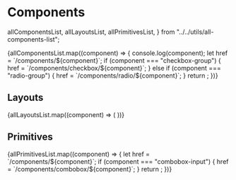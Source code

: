 # Components

  allComponentsList,
  allLayoutsList,
  allPrimitivesList,
} from "../../utils/all-components-list";

<ComponentSummaryGrid mt="var(--sl-space-4)">
  {allComponentsList.map((component) => {
    console.log(component);
    let href = `/components/${component}`;
    if (component === "checkbox-group") {
      href = `/components/checkbox/${component}`;
    } else if (component === "radio-group") {
      href = `/components/radio/${component}`;
    }
    return <ComponentSummary key={component} name={component} href={href} />;
  })}
</ComponentSummaryGrid>

## Layouts

<ComponentSummaryGrid mt="var(--sl-space-4)">
  {allLayoutsList.map((component) => (
    <ComponentSummary key={component} name={component} />
  ))}
</ComponentSummaryGrid>

## Primitives

<ComponentSummaryGrid mt="var(--sl-space-4)">
  {allPrimitivesList.map((component) => {
    let href = `/components/${component}`;
    if (component === "combobox-input") {
      href = `/components/combobox/${component}`;
    }
    return <ComponentSummary key={component} name={component} href={href} />;
  })}
</ComponentSummaryGrid>
